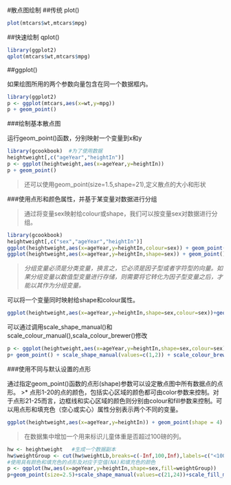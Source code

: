 #散点图绘制
##传统 plot()
```r
plot(mtcars$wt,mtcars$mpg)
```

##快速绘制 qplot()

```r
library(ggplot2)
qplot(mtcars$wt,mtcars$mpg)
```

##ggplot()

如果绘图所用的两个参数向量包含在同一个数据框内。
```r
library(ggplot2)
p <- ggplot(mtcars,aes(x=wt,y=mpg))
p + geom_point()
```

###绘制基本散点图

运行geom_point()函数，分别映射一个变量到x和y
```r
library(gcookbook)  #为了使用数据
heightweight[,c("ageYear","heightIn")]
p <- ggplot(heightweight,aes(x=ageYear,y=heightIn))
p + geom_point()
```

> 还可以使用geom_point(size=1.5,shape=21),定义散点的大小和形状

###使用点形和颜色属性，并基于某变量对数据进行分组

>通过将变量sex映射给colour或shape，我们可以按变量sex对数据进行分组。

```r
library(gcookbook)
heightweight[,c("sex","ageYear","heightIn")]
ggplot(heightweight,aes(x=ageYear,y=heightIn,colour=sex)) + geom_point()
ggplot(heightweight,aes(x=ageYear,y=heightIn,shape=sex)) + geom_point()
```

>*分组变量必须是分类变量，换言之，它必须是因子型或者字符型的向量。如果分组变量以数值型变量进行存储，则需要将它转化为因子型变量之后，才能以其作为分组变量。*

可以将一个变量同时映射给shape和colour属性。

```r
ggplot(heightweight,aes(x=ageYear,y=heightIn,shape=sex,colour=sex))+geom_point()
```

可以通过调用scale_shape_manual()和scale_colour_manual(),scala_colour_brewer()修改

```r
p <- ggplot(heightweight,aes(x=ageYear,y=heightIn,shape=sex,colour=sex))
p+ geom_point() + scale_shape_manual(values=c(1,2)) + scale_colour_brewer(palette="Set1")
```

###使用不同与默认设置的点形

通过指定geom_point()函数的点形(shape)参数可以设定散点图中所有数据点的点形。
>* 点形1-20的点的颜色，包括实心区域的颜色都可由color参数来控制。对于点形21-25而言，边框线和实心区域的颜色则分别由colour和fill参数来控制。可以用点形和填充色（空心或实心）属性分别表示两个不同的变量。
```r
ggplot(heightweight,aes(x=ageYear,y=heightIn)) + geom_point(shape = 4)
```

> 在数据集中增加一个用来标识儿童体重是否超过100磅的列。

```r
hw <- heightweight   #生成一个数据副本
hw$weightGroup <- cut(hw$weightLb,breaks=c(-Inf,100,Inf),labels=c("<100",">=100")) #将数据按照是否大于100磅分为两组
#使用具有颜色和填充色的点形及对应于空值(NA)和填充色的颜色
p <- ggplot(hw,aes(x=ageYear,y=heightIn,shape=sex,fill=weightGroup))
p+geom_point(size=2.5)+scale_shape_manual(values=c(21,24))+scale_fill_manual(values=c(NA,"black"),guide=guide_legend(override.aes=list(shape=21)))

```


